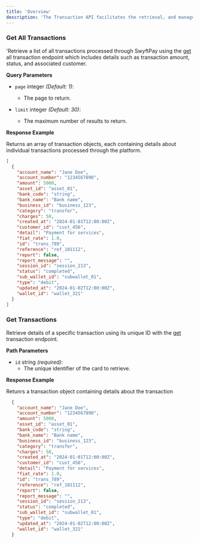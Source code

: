 ```yaml
---
title: 'Overview'
description: 'The Transaction API facilitates the retrieval, and management of financial transaction records.'
---
```



### Get All Transactions
'Retrieve a list of all transactions processed through SwyftPay using the [get](/api-reference/transactions/get-all-transactions) all transaction endpoint which includes details such as transaction amount, status, and associated customer.


**Query Parameters**

- `page` integer *(Default: 1)*: 
  - The page to return.

- `limit` integer *(Default: 30)*: 
  - The maximum number of results to return.

**Response Example**

Returns an array of transaction objects, each containing details about individual transactions processed through the platform.

```json
[
  {
    "account_name": "Jane Doe",
    "account_number": "1234567890",
    "amount": 5000,
    "asset_id": "asset_01",
    "bank_code": "string",
    "bank_name": "Bank name",
    "business_id": "business_123",
    "category": "transfer",
    "charges": 50,
    "created_at": "2024-01-01T12:00:00Z",
    "customer_id": "cust_456",
    "detail": "Payment for services",
    "fiat_rate": 1.0,
    "id": "trans_789",
    "reference": "ref_101112",
    "report": false,
    "report_message": "",
    "session_id": "session_213",
    "status": "completed",
    "sub_wallet_id": "subwallet_01",
    "type": "debit",
    "updated_at": "2024-01-02T12:00:00Z",
    "wallet_id": "wallet_321"
  }
]
```

### Get Transactions
Retrieve details of a specific transaction using its unique ID with the [get](/api-reference/transactions/get) transaction endpoint.

**Path Parameters**

- `id` string *(required)*: 
  - The unique identifier of the card to retrieve.

**Response Example**

Retunrs a transaction object containing details about the transaction

```json
  {
    "account_name": "Jane Doe",
    "account_number": "1234567890",
    "amount": 5000,
    "asset_id": "asset_01",
    "bank_code": "string",
    "bank_name": "Bank name",
    "business_id": "business_123",
    "category": "transfer",
    "charges": 50,
    "created_at": "2024-01-01T12:00:00Z",
    "customer_id": "cust_456",
    "detail": "Payment for services",
    "fiat_rate": 1.0,
    "id": "trans_789",
    "reference": "ref_101112",
    "report": false,
    "report_message": "",
    "session_id": "session_213",
    "status": "completed",
    "sub_wallet_id": "subwallet_01",
    "type": "debit",
    "updated_at": "2024-01-02T12:00:00Z",
    "wallet_id": "wallet_321"
  }
```